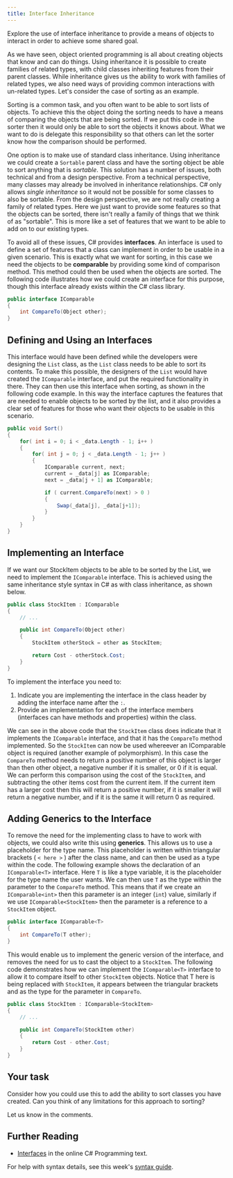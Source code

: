 ```yaml
---
title: Interface Inheritance
---
```

Explore the use of interface inheritance to provide a means of objects to interact in order to achieve some shared goal.

As we have seen, object oriented programming is all about creating objects that know and can do things. Using inheritance it is possible to create families of related types, with child classes inheriting features from their parent classes. While inheritance gives us the ability to work with families of related types, we also need ways of providing common interactions with un-related types. Let's consider the case of sorting as an example.

Sorting is a common task, and you often want to be able to sort lists of objects. To achieve this the object doing the sorting needs to have a means of comparing the objects that are being sorted. If we put this code in the sorter then it would only be able to sort the objects it knows about. What we want to do is delegate this responsibility so that others can let the sorter know how the comparison should be performed.

One option is to make use of standard class inheritance. Using inheritance we could create a `Sortable` parent class and have the sorting object be able to sort anything that is _sortable_. This solution has a number of issues, both technical and from a design perspective. From a technical perspective, many classes may already be involved in inheritance relationships. C# only allows _single inheritance_ so it would not be possible for some classes to also be sortable. From the design perspective, we are not really creating a family of related types. Here we just want to provide some features so that the objects can be sorted, there isn't really a family of things that we think of as "sortable". This is more like a set of features that we want to be able to add on to our existing types.

To avoid all of these issues, C# provides **interfaces**. An interface is used to define a set of features that a class can implement in order to be usable in a given scenario. This is exactly what we want for sorting, in this case we need the objects to be **comparable** by providing some kind of comparison method. This method could then be used when the objects are sorted. The following code illustrates how we could create an interface for this purpose, though this interface already exists within the C# class library.

~~~cs
public interface IComparable
{
    int CompareTo(Object other);
}
~~~

## Defining and Using an Interfaces

This interface would have been defined while the developers were designing the `List` class, as the `List` class needs to be able to sort its contents. To make this possible, the designers of the `List` would have created the `IComparable` interface, and put the required functionality in there. They can then use this interface when sorting, as shown in the following code example. In this way the interface captures the features that are needed to enable objects to be sorted by the list, and it also provides a clear set of features for those who want their objects to be usable in this scenario.

~~~cs
public void Sort()
{
    for( int i = 0; i < _data.Length - 1; i++ )
    {
        for( int j = 0; j < _data.Length - 1; j++ )
        {
            IComparable current, next; 
            current = _data[j] as IComparable;
            next = _data[j + 1] as IComparable;

            if ( current.CompareTo(next) > 0 )
            {
                Swap(_data[j], _data[j+1]);
            }
        }
    }
}
~~~

## Implementing an Interface

If we want our StockItem objects to be able to be sorted by the List, we need to implement the `IComparable` interface. This is achieved using the same inheritance style syntax in C# as with class inheritance, as shown below.

~~~cs
public class StockItem : IComparable
{
    // ...

    public int CompareTo(Object other)
    {
        StockItem otherStock = other as StockItem;

        return Cost - otherStock.Cost;
    }
}
~~~

To implement the interface you need to:

1. Indicate you are implementing the interface in the class header by adding the interface name after the `:`.
2. Provide an implementation for each of the interface members (interfaces can have methods and properties) within the class.

We can see in the above code that the `StockItem` class does indicate that it implements the `IComparable` interface, and that it has the `CompareTo` method implemented. So the `StockItem` can now be used whereever an IComparable object is required (another example of polymorphism). In this case the `CompareTo` method needs to return a positive number of this object is larger than then other object, a negative number if it is smaller, or 0 if it is equal. We can perform this comparison using the cost of the `StockItem`, and subtracting the other items cost from the current item. If the current item has a larger cost then this will return a positive number, if it is smaller it will return a negative number, and if it is the same it will return 0 as required.

## Adding Generics to the Interface

To remove the need for the implementing class to have to work with objects, we could also write this using **generics**. This allows us to use a placeholder for the type name. This placeholder is written within triangular brackets ( `< here >` ) after the class name, and can then be used as a type within the code. The following example shows the declaration of an `IComparable<T>` interface. Here `T` is like a type variable, it is the placeholder for the type name the user wants. We can then use `T` as the type within the parameter to the `CompareTo` method. This means that if we create an `IComparable<int>` then this parameter is an integer (`int`) value, similarly if we use `IComparable<StockItem>` then the parameter is a reference to a `StockItem` object.

~~~cs
public interface IComparable<T>
{
    int CompareTo(T other);
}
~~~

This would enable us to implement the generic version of the interface, and removes the need for us to cast the object to a `StockItem`. The following code demonstrates how we can implement the `IComparable<T>` interface to allow it to compare itself to other `StockItem` objects. Notice that T here is being replaced with `StockItem`, it appears between the triangular brackets and as the type for the parameter in `CompareTo`.

~~~cs
public class StockItem : IComparable<StockItem>
{
    // ...

    public int CompareTo(StockItem other)
    {
        return Cost - other.Cost;
    }
}
~~~

## Your task

Consider how you could use this to add the ability to sort classes you have created. Can you think of any limitations for this approach to sorting?

Let us know in the comments.

## Further Reading

* [Interfaces](https://en.wikibooks.org/wiki/C_Sharp_Programming/Interfaces) in the online C# Programming text.

For help with syntax details, see this week's [syntax guide](/book/part-3-programs-as-concepts/8-interfaces-abstract-classes/2-trailside/12-syntax-guide).
